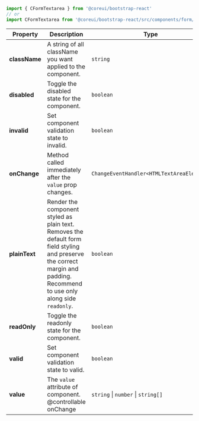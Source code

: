 
```jsx
import { CFormTextarea } from '@coreui/bootstrap-react'
// or
import CFormTextarea from '@coreui/bootstrap-react/src/components/form/CFormTextarea'
```

| Property | Description | Type | Default |
| --- | --- | --- | --- |
| **className** | A string of all className you want applied to the component. | `string` | - |
| **disabled** | Toggle the disabled state for the component. | `boolean` | - |
| **invalid** | Set component validation state to invalid. | `boolean` | - |
| **onChange** | Method called immediately after the `value` prop changes. | `ChangeEventHandler<HTMLTextAreaElement>` | - |
| **plainText** | Render the component styled as plain text. Removes the default form field styling and preserve the correct margin and padding. Recommend to use only along side `readonly`. | `boolean` | - |
| **readOnly** | Toggle the readonly state for the component. | `boolean` | - |
| **valid** | Set component validation state to valid. | `boolean` | - |
| **value** | The `value` attribute of component.<br/>@controllable onChange | `string` \| `number` \| `string[]` | - |
